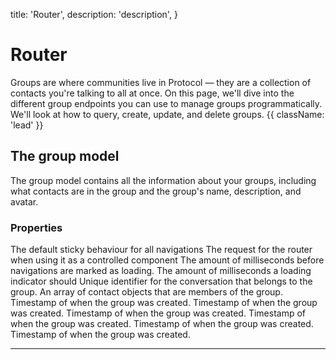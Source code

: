   title: 'Router',
  description: 'description',
}

# Router

Groups are where communities live in Protocol — they are a collection of contacts you're talking to all at once. On this page, we'll dive into the different group endpoints you can use to manage groups programmatically. We'll look at how to query, create, update, and delete groups. {{ className: 'lead' }}

## The group model

The group model contains all the information about your groups, including what contacts are in the group and the group's name, description, and avatar.

### Properties

<Properties>
  <Property name="sticky" type="boolean">
    The default sticky behaviour for all navigations
  </Property>
  <Property name="request" type="Request">
    The request for the router when using it as a controlled component
  </Property>
  <Property name="delayLoadingMs" type="integer">
    The amount of milliseconds before navigations are marked as loading.
  </Property>
  <Property name="minimumLoadingMs" type="integer">
    The amount of milliseconds a loading indicator should
  </Property>
  <Property name="defaultFormMethod" type="string">
    Unique identifier for the conversation that belongs to the group.
  </Property>
  <Property name="transformFormData" type="function">
    An array of contact objects that are members of the group.
  </Property>
  <Property name="onNavigate" type="timestamp">
    Timestamp of when the group was created.
  </Property>
  <Property name="onCancel" type="timestamp">
    Timestamp of when the group was created.
  </Property>
  <Property name="onNavigateStart" type="timestamp">
    Timestamp of when the group was created.
  </Property>
  <Property name="onError" type="timestamp">
    Timestamp of when the group was created.
  </Property>
  <Property name="onAborted" type="timestamp">
    Timestamp of when the group was created.
  </Property>
  <Property name="onNavigateEnd" type="timestamp">
    Timestamp of when the group was created.
  </Property>
</Properties>

---
